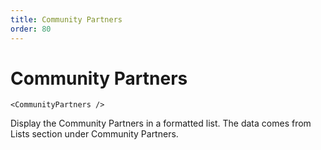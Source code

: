 ```yaml
---
title: Community Partners
order: 80
---
```

# Community Partners

```
<CommunityPartners />
```
Display the Community Partners in a formatted list. The data comes from Lists section under Community Partners.